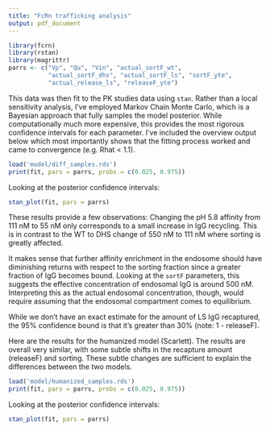 ```yaml
---
title: "FcRn trafficking analysis"
output: pdf_document
---
```


```r
library(fcrn)
library(rstan)
library(magrittr)
parrs <- c("Vp", "Qu", "Vin", "actual_sortF_wt",
           "actual_sortF_dhs", "actual_sortF_ls", "sortF_yte",
           "actual_release_ls", "releaseF_yte")
```

This data was then fit to the PK studies data using `stan`. Rather than a local sensitivity analysis, I've employed Markov Chain Monte Carlo, which is a Bayesian approach that fully samples the model posterior. While computationally much more expensive, this provides the most rigorous confidence intervals for each parameter. I've included the overview output below which most importantly shows that the fitting process worked and came to convergence (e.g. Rhat < 1.1).

```r
load('model/diff_samples.rds')
print(fit, pars = parrs, probs = c(0.025, 0.975))
```

Looking at the posterior confidence intervals:

```r
stan_plot(fit, pars = parrs)
```


These results provide a few observations: Changing the pH 5.8 affinity from 111 nM to 55 nM only corresponds to a small increase in IgG recycling. This is in contrast to the WT to DHS change of 550 nM to 111 nM where sorting is greatly affected.

It makes sense that further affinity enrichment in the endosome should have diminishing returns with respect to the sorting fraction since a greater fraction of IgG becomes bound. Looking at the `sortF` parameters, this suggests the effective concentration of endosomal IgG is around 500 nM. Interpreting this as the actual endosomal concentration, though, would require assuming that the endosomal compartment comes to equilibrium.

While we don't have an exact estimate for the amount of LS IgG recaptured, the 95% confidence bound is that it's greater than 30% (note: 1 - releaseF).

Here are the results for the humanized model (Scarlett). The results are overall very similar, with some subtle shifts in the recapture amount (releaseF) and sorting. These subtle changes are sufficient to explain the differences between the two models.

```r
load('model/humanized_samples.rds')
print(fit, pars = parrs, probs = c(0.025, 0.975))
```

Looking at the posterior confidence intervals:

```r
stan_plot(fit, pars = parrs)
```
